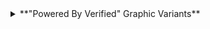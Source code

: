 
<details>
    <summary>**"Powered By Verified" Graphic Variants**</summary>

    <details open>
        <summary>**Signup**</summary>

        **Green:**
        <img src="/img/graphics/1-click-signup-powered-by-verified/svg/green.svg" width="300"/>
        <a download="green.svg" href="/img/graphics/1-click-signup-powered-by-verified/svg/green.svg" title="Green (SVG)">Download SVG</a> | 
        <a download="green.png" href="/img/graphics/1-click-signup-powered-by-verified/png/green.png" title="Green (PNG)">Download PNG</a>

        ---

        **Black:**
        <img src="/img/graphics/1-click-signup-powered-by-verified/svg/black.svg" width="300"/>
        <a download="green.svg" href="/img/graphics/1-click-signup-powered-by-verified/svg/black.svg" title="Black (SVG)">Download SVG</a> | 
        <a download="green.png" href="/img/graphics/1-click-signup-powered-by-verified/png/black.png" title="Black (PNG)">Download PNG</a>

        ---

        **Gray:**
        <img src="/img/graphics/1-click-signup-powered-by-verified/svg/gray.svg" width="300"/>
        <a download="green.svg" href="/img/graphics/1-click-signup-powered-by-verified/svg/gray.svg" title="Gray (SVG)">Download SVG</a> | 
        <a download="green.png" href="/img/graphics/1-click-signup-powered-by-verified/png/gray.png" title="Gray (PNG)">Download PNG</a>
        
        ---

        **White:**
        <img src="/img/graphics/1-click-signup-powered-by-verified/svg/white.svg" width="300"/>
        <a download="green.svg" href="/img/graphics/1-click-signup-powered-by-verified/svg/white.svg" title="White (SVG)">Download SVG</a> | 
        <a download="green.png" href="/img/graphics/1-click-signup-powered-by-verified/png/white.png" title="White (PNG)">Download PNG</a>

    </details>

    <details>
        <summary>**Login**</summary>

        **Green:**
        <img src="/img/graphics/1-click-login-powered-by-verified/svg/green.svg" width="300"/>
        <a download="green.svg" href="/img/graphics/1-click-login-powered-by-verified/svg/green.svg" title="Green (SVG)">Download SVG</a> | 
        <a download="green.png" href="/img/graphics/1-click-login-powered-by-verified/png/green.png" title="Green (PNG)">Download PNG</a>

        ---

        **Black:**
        <img src="/img/graphics/1-click-login-powered-by-verified/svg/black.svg" width="300"/>
        <a download="green.svg" href="/img/graphics/1-click-login-powered-by-verified/svg/black.svg" title="Black (SVG)">Download SVG</a> | 
        <a download="green.png" href="/img/graphics/1-click-login-powered-by-verified/png/black.png" title="Black (PNG)">Download PNG</a>

        ---

        **Gray:**
        <img src="/img/graphics/1-click-login-powered-by-verified/svg/gray.svg" width="300"/>
        <a download="green.svg" href="/img/graphics/1-click-login-powered-by-verified/svg/gray.svg" title="Gray (SVG)">Download SVG</a> | 
        <a download="green.png" href="/img/graphics/1-click-login-powered-by-verified/png/gray.png" title="Gray (PNG)">Download PNG</a>
        
        ---

        **White:**
        <img src="/img/graphics/1-click-login-powered-by-verified/svg/white.svg" width="300"/>
        <a download="green.svg" href="/img/graphics/1-click-login-powered-by-verified/svg/white.svg" title="White (SVG)">Download SVG</a> | 
        <a download="green.png" href="/img/graphics/1-click-login-powered-by-verified/png/white.png" title="White (PNG)">Download PNG</a>
        
    </details>
    
    <details>
        <summary>**Verify**</summary>

        **Green:**
        <img src="/img/graphics/1-click-verify-powered-by-verified/svg/green.svg" width="300"/>
        <a download="green.svg" href="/img/graphics/1-click-verify-powered-by-verified/svg/green.svg" title="Green (SVG)">Download SVG</a> | 
        <a download="green.png" href="/img/graphics/1-click-verify-powered-by-verified/png/green.png" title="Green (PNG)">Download PNG</a>

        ---

        **Black:**
        <img src="/img/graphics/1-click-verify-powered-by-verified/svg/black.svg" width="300"/>
        <a download="green.svg" href="/img/graphics/1-click-verify-powered-by-verified/svg/black.svg" title="Black (SVG)">Download SVG</a> | 
        <a download="green.png" href="/img/graphics/1-click-verify-powered-by-verified/png/black.png" title="Black (PNG)">Download PNG</a>

        ---

        **Gray:**
        <img src="/img/graphics/1-click-verify-powered-by-verified/svg/gray.svg" width="300"/>
        <a download="green.svg" href="/img/graphics/1-click-verify-powered-by-verified/svg/gray.svg" title="Gray (SVG)">Download SVG</a> | 
        <a download="green.png" href="/img/graphics/1-click-verify-powered-by-verified/png/gray.png" title="Gray (PNG)">Download PNG</a>
        
        ---

        **White:**
        <img src="/img/graphics/1-click-verify-powered-by-verified/svg/white.svg" width="300"/>
        <a download="green.svg" href="/img/graphics/1-click-verify-powered-by-verified/svg/white.svg" title="White (SVG)">Download SVG</a> | 
        <a download="green.png" href="/img/graphics/1-click-verify-powered-by-verified/png/white.png" title="White (PNG)">Download PNG</a>
        
    </details>

    <details>
        <summary>**Apply**</summary>

        **Green:**
        <img src="/img/graphics/1-click-apply-powered-by-verified/svg/green.svg" width="300"/>
        <a download="green.svg" href="/img/graphics/1-click-apply-powered-by-verified/svg/green.svg" title="Green (SVG)">Download SVG</a> | 
        <a download="green.png" href="/img/graphics/1-click-apply-powered-by-verified/png/green.png" title="Green (PNG)">Download PNG</a>

        ---

        **Black:**
        <img src="/img/graphics/1-click-apply-powered-by-verified/svg/black.svg" width="300"/>
        <a download="green.svg" href="/img/graphics/1-click-apply-powered-by-verified/svg/black.svg" title="Black (SVG)">Download SVG</a> | 
        <a download="green.png" href="/img/graphics/1-click-apply-powered-by-verified/png/black.png" title="Black (PNG)">Download PNG</a>

        ---

        **Gray:**
        <img src="/img/graphics/1-click-apply-powered-by-verified/svg/gray.svg" width="300"/>
        <a download="green.svg" href="/img/graphics/1-click-apply-powered-by-verified/svg/gray.svg" title="Gray (SVG)">Download SVG</a> | 
        <a download="green.png" href="/img/graphics/1-click-apply-powered-by-verified/png/gray.png" title="Gray (PNG)">Download PNG</a>
        
        ---

        **White:**
        <img src="/img/graphics/1-click-apply-powered-by-verified/svg/white.svg" width="300"/>
        <a download="green.svg" href="/img/graphics/1-click-apply-powered-by-verified/svg/white.svg" title="White (SVG)">Download SVG</a> | 
        <a download="green.png" href="/img/graphics/1-click-apply-powered-by-verified/png/white.png" title="White (PNG)">Download PNG</a>
        
    </details>

    <details>
        <summary>**Access**</summary>

        **Green:**
        <img src="/img/graphics/1-click-access-powered-by-verified/svg/green.svg" width="300"/>
        <a download="green.svg" href="/img/graphics/1-click-access-powered-by-verified/svg/green.svg" title="Green (SVG)">Download SVG</a> | 
        <a download="green.png" href="/img/graphics/1-click-access-powered-by-verified/png/green.png" title="Green (PNG)">Download PNG</a>

        ---

        **Black:**
        <img src="/img/graphics/1-click-access-powered-by-verified/svg/black.svg" width="300"/>
        <a download="green.svg" href="/img/graphics/1-click-access-powered-by-verified/svg/black.svg" title="Black (SVG)">Download SVG</a> | 
        <a download="green.png" href="/img/graphics/1-click-access-powered-by-verified/png/black.png" title="Black (PNG)">Download PNG</a>

        ---

        **Gray:**
        <img src="/img/graphics/1-click-access-powered-by-verified/svg/gray.svg" width="300"/>
        <a download="green.svg" href="/img/graphics/1-click-access-powered-by-verified/svg/gray.svg" title="Gray (SVG)">Download SVG</a> | 
        <a download="green.png" href="/img/graphics/1-click-access-powered-by-verified/png/gray.png" title="Gray (PNG)">Download PNG</a>
        
        ---

        **White:**
        <img src="/img/graphics/1-click-access-powered-by-verified/svg/white.svg" width="300"/>
        <a download="green.svg" href="/img/graphics/1-click-access-powered-by-verified/svg/white.svg" title="White (SVG)">Download SVG</a> | 
        <a download="green.png" href="/img/graphics/1-click-access-powered-by-verified/png/white.png" title="White (PNG)">Download PNG</a>
        
    </details>

    <details>
        <summary>**AutoFill**</summary>

        **Green:**
        <img src="/img/graphics/1-click-autofill-powered-by-verified/svg/green.svg" width="300"/>
        <a download="green.svg" href="/img/graphics/1-click-autofill-powered-by-verified/svg/green.svg" title="Green (SVG)">Download SVG</a> | 
        <a download="green.png" href="/img/graphics/1-click-autofill-powered-by-verified/png/green.png" title="Green (PNG)">Download PNG</a>

        ---

        **Black:**
        <img src="/img/graphics/1-click-autofill-powered-by-verified/svg/black.svg" width="300"/>
        <a download="green.svg" href="/img/graphics/1-click-autofill-powered-by-verified/svg/black.svg" title="Black (SVG)">Download SVG</a> | 
        <a download="green.png" href="/img/graphics/1-click-autofill-powered-by-verified/png/black.png" title="Black (PNG)">Download PNG</a>

        ---

        **Gray:**
        <img src="/img/graphics/1-click-autofill-powered-by-verified/svg/gray.svg" width="300"/>
        <a download="green.svg" href="/img/graphics/1-click-autofill-powered-by-verified/svg/gray.svg" title="Gray (SVG)">Download SVG</a> | 
        <a download="green.png" href="/img/graphics/1-click-autofill-powered-by-verified/png/gray.png" title="Gray (PNG)">Download PNG</a>
        
        ---

        **White:**
        <img src="/img/graphics/1-click-autofill-powered-by-verified/svg/white.svg" width="300"/>
        <a download="green.svg" href="/img/graphics/1-click-autofill-powered-by-verified/svg/white.svg" title="White (SVG)">Download SVG</a> | 
        <a download="green.png" href="/img/graphics/1-click-autofill-powered-by-verified/png/white.png" title="White (PNG)">Download PNG</a>
        
    </details>

</details>